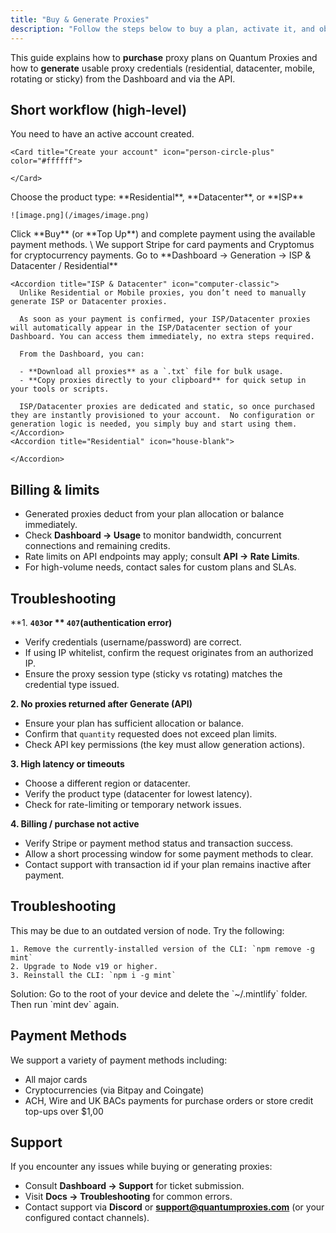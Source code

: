 ```yaml
---
title: "Buy & Generate Proxies"
description: "Follow the steps below to buy a plan, activate it, and obtain proxy you can use right away"
---
```


This guide explains how to **purchase** proxy plans on Quantum Proxies and how to **generate** usable proxy credentials (residential, datacenter, mobile, rotating or sticky) from the Dashboard and via the API.

## Short workflow (high-level)

<Steps>
  <Step title="Sign in to the Dashboard.  ">
    You need to have an active account created.

    <Card title="Create your account" icon="person-circle-plus" color="#ffffff">
      
    </Card>
  </Step>
  <Step title="Select or purchase a proxy plan.  ">
    Choose the product type: **Residential**, **Datacenter**, or **ISP**

    ![image.png](/images/image.png)
  </Step>
  <Step title="Pay">
    Click **Buy** (or **Top Up**) and complete payment using the available payment methods.  \
    We support Stripe for card payments and Cryptomus for cryptocurrency payments.
  </Step>
  <Step title="Generate proxies">
    Go to **Dashboard → Generation → ISP & Datacenter / Residential**  

    <Accordion title="ISP & Datacenter" icon="computer-classic">
      Unlike Residential or Mobile proxies, you don’t need to manually generate ISP or Datacenter proxies.  

      As soon as your payment is confirmed, your ISP/Datacenter proxies will automatically appear in the ISP/Datacenter section of your Dashboard. You can access them immediately, no extra steps required.  

      From the Dashboard, you can:

      - **Download all proxies** as a `.txt` file for bulk usage.  
      - **Copy proxies directly to your clipboard** for quick setup in your tools or scripts.  

      ISP/Datacenter proxies are dedicated and static, so once purchased they are instantly provisioned to your account.  No configuration or generation logic is needed, you simply buy and start using them.
    </Accordion>
    <Accordion title="Residential" icon="house-blank">
      
    </Accordion>
  </Step>
</Steps>

## Billing & limits

- Generated proxies deduct from your plan allocation or balance immediately.
- Check **Dashboard → Usage** to monitor bandwidth, concurrent connections and remaining credits.
- Rate limits on API endpoints may apply; consult **API → Rate Limits**.
- For high-volume needs, contact sales for custom plans and SLAs.

## Troubleshooting

**1. **`403`**or ** `407`**(authentication error)** 

- Verify credentials (username/password) are correct.
- If using IP whitelist, confirm the request originates from an authorized IP.
- Ensure the proxy session type (sticky vs rotating) matches the credential type issued.

**2. No proxies returned after Generate (API)**

- Ensure your plan has sufficient allocation or balance.
- Confirm that `quantity` requested does not exceed plan limits.
- Check API key permissions (the key must allow generation actions).

**3. High latency or timeouts**

- Choose a different region or datacenter.
- Verify the product type (datacenter for lowest latency).
- Check for rate-limiting or temporary network issues.

**4. Billing / purchase not active**

- Verify Stripe or payment method status and transaction success.
- Allow a short processing window for some payment methods to clear.
- Contact support with transaction id if your plan remains inactive after payment.

## Troubleshooting

<AccordionGroup>
  <Accordion title='Error: Could not load the "sharp" module using the darwin-arm64 runtime'>
    This may be due to an outdated version of node. Try the following:

    1. Remove the currently-installed version of the CLI: `npm remove -g mint`
    2. Upgrade to Node v19 or higher.
    3. Reinstall the CLI: `npm i -g mint`
  </Accordion>
  <Accordion title="Issue: Encountering an unknown error">
    Solution: Go to the root of your device and delete the `~/.mintlify` folder. Then run `mint dev` again.
  </Accordion>
</AccordionGroup>

## Payment Methods

We support a variety of payment methods including:

- All major cards
- Cryptocurrencies (via Bitpay and Coingate)
- ACH, Wire and UK BACs payments for purchase orders or store credit top-ups over \$1,00

## Support

If you encounter any issues while buying or generating proxies:

- Consult **Dashboard → Support** for ticket submission.
- Visit **Docs → Troubleshooting** for common errors.
- Contact support via **Discord** or [**support@quantumproxies.com**](mailto:support@quantumproxies.com) (or your configured contact channels).